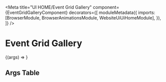


<Meta
  title="UI HOME/Event Grid Gallery"
  component={EventGridGalleryComponent}
  decorators={[
    moduleMetadata({
      imports: [BrowserModule, BrowserAnimationsModule, WebsiteUiUiHomeModule],
    }),
  ]}
/>

# Event Grid Gallery

<Story height="500px" name="Default">
  {(args) => <drp-event-grid-gallery {...args} />}
</Story>

## Args Table

<ArgsTable of={EventGridGalleryComponent} />
